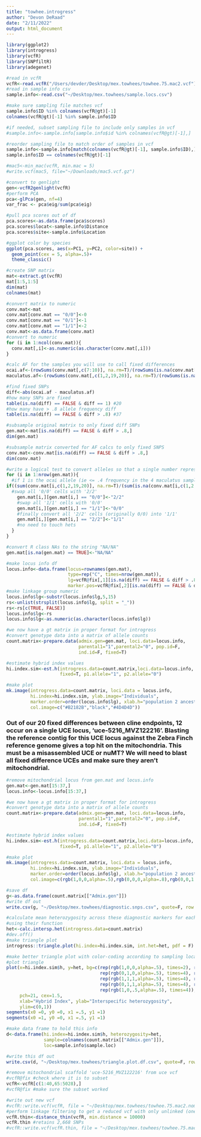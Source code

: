 ```yaml
---
title: "towhee.introgress"
author: "Devon DeRaad"
date: "2/11/2022"
output: html_document
---
```


```r
library(ggplot2)
library(introgress)
library(vcfR)
library(SNPfiltR)
library(adegenet)
```

```r
#read in vcfR
vcfR<-read.vcfR("/Users/devder/Desktop/mex.towhees/towhee.75.mac2.vcf")
#read in sample info csv
sample.info<-read.csv("~/Desktop/mex.towhees/sample.locs.csv")

#make sure sampling file matches vcf
sample.info$ID %in% colnames(vcfR@gt)[-1]
colnames(vcfR@gt)[-1] %in% sample.info$ID

#if needed, subset sampling file to include only samples in vcf
#sample.info<-sample.info[sample.info$id %in% colnames(vcfR@gt)[-1],]

#reorder sampling file to match order of samples in vcf
sample.info<-sample.info[match(colnames(vcfR@gt)[-1], sample.info$ID),]
sample.info$ID == colnames(vcfR@gt)[-1]

#mac5<-min_mac(vcfR, min.mac = 5)
#write.vcf(mac5, file="~/Downloads/mac5.vcf.gz")
```

```r
#convert to genlight
gen<-vcfR2genlight(vcfR)
#perform PCA
pca<-glPca(gen, nf=4)
var_frac <- pca$eig/sum(pca$eig)

#pull pca scores out of df
pca.scores<-as.data.frame(pca$scores)
pca.scores$locat<-sample.info$Distance
pca.scores$site<-sample.info$Location

#ggplot color by species
ggplot(pca.scores, aes(x=PC1, y=PC2, color=site)) +
  geom_point(cex = 5, alpha=.5)+
  theme_classic()
```

```r
#create SNP matrix
mat<-extract.gt(vcfR)
mat[1:5,1:5]
dim(mat)
colnames(mat)

#convert matrix to numeric
conv.mat<-mat
conv.mat[conv.mat == "0/0"]<-0
conv.mat[conv.mat == "0/1"]<-1
conv.mat[conv.mat == "1/1"]<-2
conv.mat<-as.data.frame(conv.mat)
#convert to numeric
for (i in 1:ncol(conv.mat)){
  conv.mat[,i]<-as.numeric(as.character(conv.mat[,i]))
}

#calc AF for the samples you will use to call fixed differences
ocai.af<-(rowSums(conv.mat[,c(7:10)], na.rm=T)/(rowSums(is.na(conv.mat[,c(7:10)]) == FALSE)))/2
maculatus.af<-(rowSums(conv.mat[,c(1,2,19,20)], na.rm=T)/(rowSums(is.na(conv.mat[,c(1,2,19,20)]) == FALSE)))/2

#find fixed SNPs
diff<-abs(ocai.af - maculatus.af)
#how many SNPs are fixed
table(is.na(diff) == FALSE & diff == 1) #20
#how many have > .8 allele frequency diff
table(is.na(diff) == FALSE & diff > .8) #37
```

```r
#subsample original matrix to only fixed diff SNPs
gen.mat<-mat[is.na(diff) == FALSE & diff > .8,]
dim(gen.mat)

#subsample matrix converted for AF calcs to only fixed SNPS
conv.mat<-conv.mat[is.na(diff) == FALSE & diff > .8,]
dim(conv.mat)
```

```r
#write a logical test to convert alleles so that a single number represents one parental ancestry
for (i in 1:nrow(gen.mat)){
  #if 1 is the ocai allele (ie <= .4 frequency in the 4 maculatus samples used for identifying informative SNPs)
if((sum(conv.mat[i,c(1,2,19,20)], na.rm=T)/(sum(is.na(conv.mat[i,c(1,2,19,20)]) == FALSE)))/2 < .2){
  #swap all '0/0' cells with '2/2'
    gen.mat[i,][gen.mat[i,] == "0/0"]<-"2/2"
    #swap all '1/1' cells with '0/0'
    gen.mat[i,][gen.mat[i,] == "1/1"]<-"0/0"
    #finally convert all '2/2' cells (originally 0/0) into '1/1'
    gen.mat[i,][gen.mat[i,] == "2/2"]<-"1/1"
    #no need to touch hets
  }
}

#convert R class NAs to the string "NA/NA"
gen.mat[is.na(gen.mat) == TRUE]<-"NA/NA"

#make locus info df
locus.info<-data.frame(locus=rownames(gen.mat),
                       type=rep("C", times=nrow(gen.mat)),
                       lg=vcfR@fix[,1][is.na(diff) == FALSE & diff > .8],
                       marker.pos=vcfR@fix[,2][is.na(diff) == FALSE & diff > .8])
#make linkage group numeric
locus.info$lg<-substr(locus.info$lg,5,15)
rs<-unlist(strsplit(locus.info$lg, split = "_"))
rs<-rs[c(TRUE, FALSE)]
locus.info$lg<-rs
locus.info$lg<-as.numeric(as.character(locus.info$lg))
```

```r
#we now have a gt matrix in proper format for introgress
#convert genotype data into a matrix of allele counts
count.matrix<-prepare.data(admix.gen=gen.mat, loci.data=locus.info,
                           parental1="1",parental2="0", pop.id=F,
                           ind.id=F, fixed=T)

#estimate hybrid index values
hi.index.sim<-est.h(introgress.data=count.matrix,loci.data=locus.info,
                    fixed=T, p1.allele="1", p2.allele="0")

#make plot
mk.image(introgress.data=count.matrix, loci.data = locus.info,
         hi.index=hi.index.sim, ylab.image="Individuals",
         marker.order=order(locus.info$lg), xlab.h="population 2 ancestry", pdf=F,
         col.image=c("#B2182B","black","#4D4D4D"))
```

### Out of our 20 fixed differences between cline endpoints, 12 occur on a single UCE locus, 'uce-5216_MVZ122216'. Blasting the reference contig for this UCE locus against the Zebra Finch reference genome gives a top hit on the mitochondria. This must be a misassembled UCE or nuMT? We will need to blast all fixed difference UCEs and make sure they aren't mitochondrial.
```r
#remove mitochondrial locus from gen.mat and locus.info
gen.mat<-gen.mat[15:37,]
locus.info<-locus.info[15:37,]

#we now have a gt matrix in proper format for introgress
#convert genotype data into a matrix of allele counts
count.matrix<-prepare.data(admix.gen=gen.mat, loci.data=locus.info,
                           parental1="1",parental2="0", pop.id=F,
                           ind.id=F, fixed=T)

#estimate hybrid index values
hi.index.sim<-est.h(introgress.data=count.matrix,loci.data=locus.info,
                    fixed=T, p1.allele="1", p2.allele="0")

#make plot
mk.image(introgress.data=count.matrix, loci.data = locus.info,
         hi.index=hi.index.sim, ylab.image="Individuals",
         marker.order=order(locus.info$lg), xlab.h="population 2 ancestry", pdf=F,
         col.image=c(rgb(1,0,0,alpha=.5),rgb(0,0,0,alpha=.8),rgb(0,0,1,alpha=.5)))

#save df
g<-as.data.frame(count.matrix[["Admix.gen"]])
#write df out
write.csv(g, "~/Desktop/mex.towhees/diagnostic.snps.csv", quote=F, row.names = F)
```


```r
#calculate mean heterozygosity across these diagnostic markers for each sample
#using their function
het<-calc.intersp.het(introgress.data=count.matrix)
#dev.off()
#make triangle plot
introgress::triangle.plot(hi.index=hi.index.sim, int.het=het, pdf = F)
```

```r
#make better triangle plot with color-coding according to sampling locality
#plot triangle
plot(x=hi.index.sim$h, y=het, bg=c(rep(rgb(1,0,0,alpha=.5), times=2), rep(rgb(1,1,0,alpha=.5), times=4),
                                   rep(rgb(0,1,0,alpha=.5), times=4), rep(rgb(0,0,1,alpha=.5), times=4),
                                   rep(rgb(1,1,1,alpha=.5), times=4), rep(rgb(1,0,1,alpha=.5), times=2),
                                   rep(rgb(0,1,1,alpha=.5), times=4), rep(rgb(1,.5,0,alpha=.5), times=4),
                                   rep(rgb(1,0,.5,alpha=.5), times=4)),
     pch=21, cex=1.5,
     xlab="Hybrid Index", ylab="Interspecific heterozygosity",
     ylim=c(0,1))
segments(x0 =0, y0 =0, x1 =.5, y1 =1)
segments(x0 =1, y0 =0, x1 =.5, y1 =1)

#make data frame to hold this info
d<-data.frame(hi.index=hi.index.sim$h, heterozygosity=het,
              sample=colnames(count.matrix[["Admix.gen"]]),
              loc=sample.info$sample.loc)

#write this df out
write.csv(d, "~/Desktop/mex.towhees/triangle.plot.df.csv", quote=F, row.names = F)

```

```r
#remove mitochondrial scaffold 'uce-5216_MVZ122216' from uce vcf
#vcfR@fix #check where it is to subset
vcfR<-vcfR[c(1:40,65:5028),]
#vcfR@fix #make sure the subset worked

#write out new vcf
#vcfR::write.vcf(vcfR, file = "~/Desktop/mex.towhees/towhee.75.mac2.nomito.vcf.gz")
#perform linkage filtering to get a reduced vcf with only unlinked (one per UCE) SNPs
vcfR.thin<-distance_thin(vcfR, min.distance = 10000)
vcfR.thin #retains 2,668 SNPs
#vcfR::write.vcf(vcfR.thin, file = "~/Desktop/mex.towhees/towhee.75.mac2.unlinked.nomito.vcf.gz")
```


